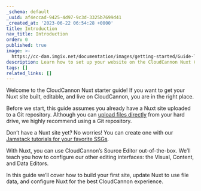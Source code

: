 ```yaml
---
_schema: default
_uuid: af4eccad-9425-4d97-9c3d-3325b7699d41
_created_at: '2023-06-22 06:54:28 +0000'
title: Introduction
nav_title: Introduction
order: 0
published: true
image: >-
  https://cc-dam.imgix.net/documentation/images/getting-started/Guide-Thumbnails/CloudCannon-Getting-Started-Thumbnail-Nuxt.png
description: Learn how to set up your website on the CloudCannon Nuxt CMS.
tags: []
related_links: []
---
```

Welcome to the CloudCannon Nuxt starter guide! If you want to get your Nuxt site built, editable, and live on CloudCannon, you are in the right place.

Before we start, this guide assumes you already have a Nuxt site uploaded to a Git repository. Although you can [upload files directly](/documentation/articles/add-files-with-direct-upload) from your hard drive, we highly recommend using a Git repository.

Don’t have a Nuxt site yet? No worries! You can create one with our [Jamstack tutorials for your favorite SSGs](/tutorials).

With Nuxt, you can use CloudCannon’s Source Editor out-of-the-box. We’ll teach you how to configure our other editing interfaces: the Visual, Content, and Data Editors.

In this guide we’ll cover how to build your first site, update Nuxt to use file data, and configure Nuxt for the best CloudCannon experience.